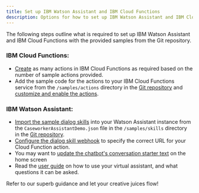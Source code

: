 ```yaml
---
title: Set up IBM Watson Assistant and IBM Cloud Functions
description: Options for how to set up IBM Watson Assistant and IBM Cloud Functions
---
```


The following steps outline what is required to set up IBM Watson Assistant and IBM Cloud Functions with the provided samples from the Git repository.

### IBM Cloud Functions:

+ [Create](/functions/create-action) as many actions in IBM Cloud Functions as required based on the number of sample actions provided.
+ Add the sample code for the actions to your IBM Cloud Functions service from the `/samples/actions` directory in the [Git repository](https://github.com/IBM/spm-chatbot/) and [customize and enable the actions](/functions/edit-action).

### IBM Watson Assistant:

+ [Import the sample dialog skills](/skills/importing-a-skill) into your Watson Assistant instance from the `CaseworkerAssistantDemo.json` file in the `/samples/skills` directory in the [Git repository](https://github.com/IBM/spm-chatbot/).
+ [Configure the dialog skill webhook](/skills/configuring-a-webhook) to specify the correct URL for your Cloud Function action.
+ You may want to [update the chatbot's conversation starter text](/skills/web-chat-ui) on the home screen
+ Read the [user guide](/user-guide/overview) on how to use your virtual assistant, and what questions it can be asked.

Refer to our superb guidance and let your creative juices flow!
